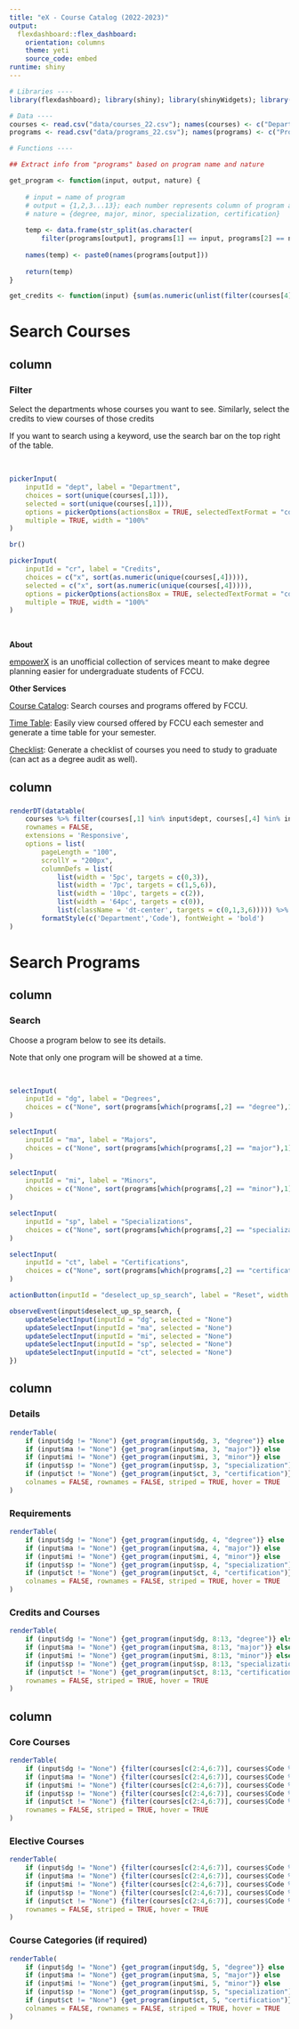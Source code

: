 ```yaml
---
title: "eX - Course Catalog (2022-2023)"
output: 
  flexdashboard::flex_dashboard:
    orientation: columns
    theme: yeti
    source_code: embed
runtime: shiny
---
```


<!--
Github repo: https://github.com/rafaefarrukh/eX 
Read README.md for details such as code notation and data files.
-->

```r

# Libraries ----
library(flexdashboard); library(shiny); library(shinyWidgets); library(tidyverse); library(DT)

# Data ----
courses <- read.csv("data/courses_22.csv"); names(courses) <- c("Department", "Code", "Title", "Credits", "Details", "Prerequisite", "Crosslisted Code")
programs <- read.csv("data/programs_22.csv"); names(programs) <- c("Program", "nature", "Details", "Requirements", "Course Categories", "Core Courses", "Elective Courses", "Total Credits", "Core Credits", "Elective Credits", "Total Courses", "Core Courses", "Elective Courses")

# Functions ----

## Extract info from "programs" based on program name and nature

get_program <- function(input, output, nature) {
    
    # input = name of program
    # output = {1,2,3...13}; each number represents column of program and the info in it
    # nature = {degree, major, minor, specialization, certification}
    
    temp <- data.frame(str_split(as.character(
        filter(programs[output], programs[1] == input, programs[2] == nature)), "\n"))
    
    names(temp) <- paste0(names(programs[output]))
    
    return(temp)
}

get_credits <- function(input) {sum(as.numeric(unlist(filter(courses[4], courses$Code %in% input))), na.rm = TRUE)}

```

<!------------------------------------------------------------------------------------------------->

# Search Courses

## column {.sidebar data-width="300"}

### Filter

Select the departments whose courses you want to see. Similarly, select the credits to view courses of those credits

If you want to search using a keyword, use the search bar on the top right of the table. 

<br>

```r

pickerInput(
    inputId = "dept", label = "Department", 
    choices = sort(unique(courses[,1])),
    selected = sort(unique(courses[,1])),
    options = pickerOptions(actionsBox = TRUE, selectedTextFormat = "count > 3"),
    multiple = TRUE, width = "100%"
)

br()

pickerInput(
    inputId = "cr", label = "Credits",
    choices = c("x", sort(as.numeric(unique(courses[,4])))),
    selected = c("x", sort(as.numeric(unique(courses[,4])))),
    options = pickerOptions(actionsBox = TRUE, selectedTextFormat = "count > 3"),
    multiple = TRUE, width = "100%"
)

```

<br>

**About**

[empowerX](https://github.com/rafaefarrukh/EmpowerX) is an unofficial collection of services meant to make degree planning easier for undergraduate students of FCCU.

**Other Services**

[Course Catalog](https://empowerx.shinyapps.io/CourseCatalog/): Search courses and programs offered by FCCU.

[Time Table](https://empowerx.shinyapps.io/TimeTable/): Easily view coursed offered by FCCU each semester and generate a time table for your semester.

[Checklist](https://empowerx.shinyapps.io/Checklist/): Generate a checklist of courses you need to study to graduate (can act as a degree audit as well).



## column {data-width="700"}

### {}


```r

renderDT(datatable(
    courses %>% filter(courses[,1] %in% input$dept, courses[,4] %in% input$cr),
    rownames = FALSE, 
    extensions = 'Responsive',
    options = list(
        pageLength = "100",
        scrollY = "200px",
        columnDefs = list(
            list(width = '5pc', targets = c(0,3)),
            list(width = '7pc', targets = c(1,5,6)),
            list(width = '10pc', targets = c(2)),
            list(width = '64pc', targets = c(0)),
            list(className = 'dt-center', targets = c(0,1,3,6))))) %>%
        formatStyle(c('Department','Code'), fontWeight = 'bold')
)

```

<!------------------------------------------------------------------------------------------------->

# Search Programs

## column {.sidebar data-width="250"}

### Search

Choose a program below to see its details.

Note that only one program will be showed at a time.

<br>

```r

selectInput(
    inputId = "dg", label = "Degrees",
    choices = c("None", sort(programs[which(programs[,2] == "degree"),1])), selected = "None"
)

selectInput(
    inputId = "ma", label = "Majors",
    choices = c("None", sort(programs[which(programs[,2] == "major"),1])), selected = "None"
)

selectInput(
    inputId = "mi", label = "Minors",
    choices = c("None", sort(programs[which(programs[,2] == "minor"),1])), selected = "None"
)

selectInput(
    inputId = "sp", label = "Specializations",
    choices = c("None", sort(programs[which(programs[,2] == "specialization"),1])), selected = "None"
)

selectInput(
    inputId = "ct", label = "Certifications",
    choices = c("None", sort(programs[which(programs[,2] == "certification"),1])), selected = "None"
)

actionButton(inputId = "deselect_up_sp_search", label = "Reset", width = "100%")

observeEvent(input$deselect_up_sp_search, {
    updateSelectInput(inputId = "dg", selected = "None")
    updateSelectInput(inputId = "ma", selected = "None")
    updateSelectInput(inputId = "mi", selected = "None")
    updateSelectInput(inputId = "sp", selected = "None")
    updateSelectInput(inputId = "ct", selected = "None")
})

```

## column {data-width="350"}

### Details {data-height="450"}

```r

renderTable(
    if (input$dg != "None") {get_program(input$dg, 3, "degree")} else
    if (input$ma != "None") {get_program(input$ma, 3, "major")} else
    if (input$mi != "None") {get_program(input$mi, 3, "minor")} else
    if (input$sp != "None") {get_program(input$sp, 3, "specialization")} else
    if (input$ct != "None") {get_program(input$ct, 3, "certification")},
    colnames = FALSE, rownames = FALSE, striped = TRUE, hover = TRUE
)

```

### Requirements {data-height="450"}

```r

renderTable(
    if (input$dg != "None") {get_program(input$dg, 4, "degree")} else
    if (input$ma != "None") {get_program(input$ma, 4, "major")} else
    if (input$mi != "None") {get_program(input$mi, 4, "minor")} else
    if (input$sp != "None") {get_program(input$sp, 4, "specialization")} else
    if (input$ct != "None") {get_program(input$ct, 4, "certification")},
    colnames = FALSE, rownames = FALSE, striped = TRUE, hover = TRUE
)

```

### Credits and Courses {data-height="100"}

```r

renderTable(
    if (input$dg != "None") {get_program(input$dg, 8:13, "degree")} else
    if (input$ma != "None") {get_program(input$ma, 8:13, "major")} else
    if (input$mi != "None") {get_program(input$mi, 8:13, "minor")} else
    if (input$sp != "None") {get_program(input$sp, 8:13, "specialization")} else
    if (input$ct != "None") {get_program(input$ct, 8:13, "certification")},
    rownames = FALSE, striped = TRUE, hover = TRUE
)

```

## column {.tabset data-width="350"}

### Core Courses

```r

renderTable(
    if (input$dg != "None") {filter(courses[c(2:4,6:7)], courses$Code %in% unlist(get_program(input$dg, 6, "degree")))} else
    if (input$ma != "None") {filter(courses[c(2:4,6:7)], courses$Code %in% unlist(get_program(input$ma, 6, "major")))} else
    if (input$mi != "None") {filter(courses[c(2:4,6:7)], courses$Code %in% unlist(get_program(input$mi, 6, "minor")))} else
    if (input$sp != "None") {filter(courses[c(2:4,6:7)], courses$Code %in% unlist(get_program(input$sp, 6, "specialization")))} else
    if (input$ct != "None") {filter(courses[c(2:4,6:7)], courses$Code %in% unlist(get_program(input$ct, 6, "certification")))},
    rownames = FALSE, striped = TRUE, hover = TRUE
)

```

### Elective Courses

```r

renderTable(
    if (input$dg != "None") {filter(courses[c(2:4,6:7)], courses$Code %in% unlist(get_program(input$dg, 7, "degree")))} else
    if (input$ma != "None") {filter(courses[c(2:4,6:7)], courses$Code %in% unlist(get_program(input$ma, 7, "major")))} else
    if (input$mi != "None") {filter(courses[c(2:4,6:7)], courses$Code %in% unlist(get_program(input$mi, 7, "minor")))} else
    if (input$sp != "None") {filter(courses[c(2:4,6:7)], courses$Code %in% unlist(get_program(input$sp, 7, "specialization")))} else
    if (input$ct != "None") {filter(courses[c(2:4,6:7)], courses$Code %in% unlist(get_program(input$ct, 7, "certification")))},
    rownames = FALSE, striped = TRUE, hover = TRUE
)

```

### Course Categories (if required)

```r

renderTable(
    if (input$dg != "None") {get_program(input$dg, 5, "degree")} else
    if (input$ma != "None") {get_program(input$ma, 5, "major")} else
    if (input$mi != "None") {get_program(input$mi, 5, "minor")} else
    if (input$sp != "None") {get_program(input$sp, 5, "specialization")} else
    if (input$ct != "None") {get_program(input$ct, 5, "certification")},
    colnames = FALSE, rownames = FALSE, striped = TRUE, hover = TRUE
)

```

<!------------------------------------------------------------------------------------------------->